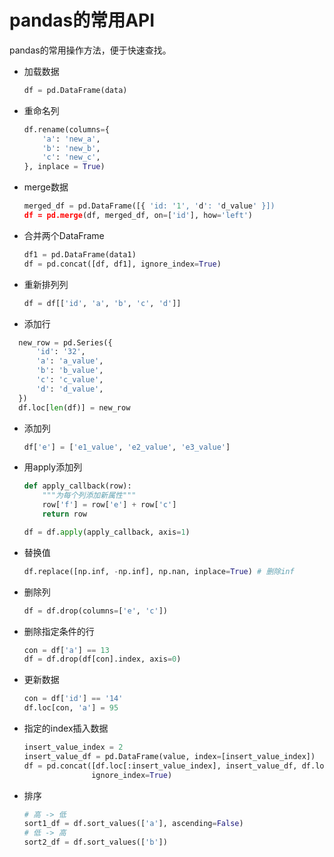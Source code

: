 # pandas的常用API

pandas的常用操作方法，便于快速查找。

* 加载数据
  ```python
  df = pd.DataFrame(data)
  ```

* 重命名列
  ```python
  df.rename(columns={
      'a': 'new_a',
      'b': 'new_b',
      'c': 'new_c',
  }, inplace = True)
  ```

* merge数据
  ```python
  merged_df = pd.DataFrame([{ 'id: '1', 'd': 'd_value' }])
  df = pd.merge(df, merged_df, on=['id'], how='left')
  ```

* 合并两个DataFrame
  ```python
  df1 = pd.DataFrame(data1)
  df = pd.concat([df, df1], ignore_index=True)
  ```

* 重新排列列
  ```python
  df = df[['id', 'a', 'b', 'c', 'd']]
  ```

* 添加行
```python
  new_row = pd.Series({
      'id': '32',
      'a': 'a_value',
      'b': 'b_value',
      'c': 'c_value',
      'd': 'd_value',
  })
  df.loc[len(df)] = new_row
  ```

* 添加列
  ```python
  df['e'] = ['e1_value', 'e2_value', 'e3_value']
  ```

* 用apply添加列
  ```python
  def apply_callback(row):
      """为每个列添加新属性"""
      row['f'] = row['e'] + row['c']
      return row

  df = df.apply(apply_callback, axis=1)
  ```

* 替换值
  ```python
  df.replace([np.inf, -np.inf], np.nan, inplace=True) # 删除inf
  ```

* 删除列
  ```python
  df = df.drop(columns=['e', 'c'])
  ```

* 删除指定条件的行
  ```python
  con = df['a'] == 13
  df = df.drop(df[con].index, axis=0)
  ```

* 更新数据
  ```python
  con = df['id'] == '14'
  df.loc[con, 'a'] = 95
  ```

* 指定的index插入数据
  ```python
  insert_value_index = 2
  insert_value_df = pd.DataFrame(value, index=[insert_value_index])
  df = pd.concat([df.loc[:insert_value_index], insert_value_df, df.loc[insert_value_index + 1:]],
                 ignore_index=True)
  ```

* 排序
  ```python
  # 高 -> 低
  sort1_df = df.sort_values(['a'], ascending=False)
  # 低 -> 高
  sort2_df = df.sort_values(['b'])
  ```